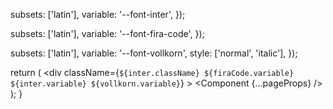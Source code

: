 
  subsets: ['latin'],
  variable: '--font-inter',
});

  subsets: ['latin'],
  variable: '--font-fira-code',
});

  subsets: ['latin'],
  variable: '--font-vollkorn',
  style: ['normal', 'italic'],
});

  return (
    <div
      className={`${inter.className} ${firaCode.variable} ${inter.variable} ${vollkorn.variable}`}
    >
      <Component {...pageProps} />
    </div>
  );
}
